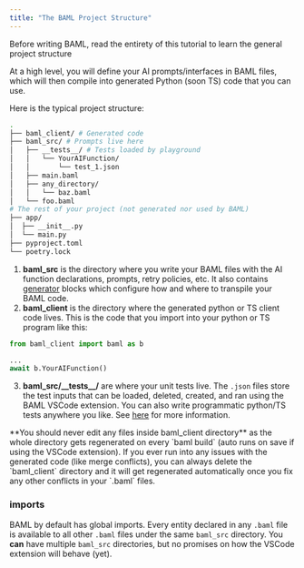 ```yaml
---
title: "The BAML Project Structure"
---
```


<Warning>
  Before writing BAML, read the entirety of this tutorial to learn the general project structure
</Warning>

At a high level, you will define your AI prompts/interfaces in BAML files, which will then compile into generated Python (soon TS) code that you can use.

Here is the typical project structure:

```bash
.
├── baml_client/ # Generated code
├── baml_src/ # Prompts live here
│   ├── __tests__/ # Tests loaded by playground
│   │   └── YourAIFunction/
│   │       └── test_1.json
│   ├── main.baml
│   ├── any_directory/
│   │   └── baz.baml
│   └── foo.baml
# The rest of your project (not generated nor used by BAML)
├── app/
│  ├── __init__.py
│  └── main.py
├── pyproject.toml
└── poetry.lock

```

1. **baml_src** is the directory where you write your BAML files with the AI function declarations, prompts, retry policies, etc. It also contains [generator](/v3/syntax/generator) blocks which configure how and where to transpile your BAML code.
2. **baml_client** is the directory where the generated python or TS client code lives. This is the code that you import into your python or TS program like this:

```python
from baml_client import baml as b

...
await b.YourAIFunction()
```

3. **baml_src/\_\_tests\_\_/** are where your unit tests live. The `.json` files store the test inputs that can be loaded, deleted, created, and ran using the BAML VSCode extension. You can also write programmatic python/TS tests anywhere you like. See [here](/v3/syntax/function-testing) for more information.

<Warning>
  **You should never edit any files inside baml_client directory** as the whole
  directory gets regenerated on every `baml build` (auto runs on save if using
  the VSCode extension).
</Warning>

<Tip>
  If you ever run into any issues with the generated code (like merge
  conflicts), you can always delete the `baml_client` directory and it will get
  regenerated automatically once you fix any other conflicts in your `.baml`
  files.
</Tip>

### imports

BAML by default has global imports. Every entity declared in any `.baml` file is available to all other `.baml` files under the same `baml_src` directory. You **can** have multiple `baml_src` directories, but no promises on how the VSCode extension will behave (yet).

